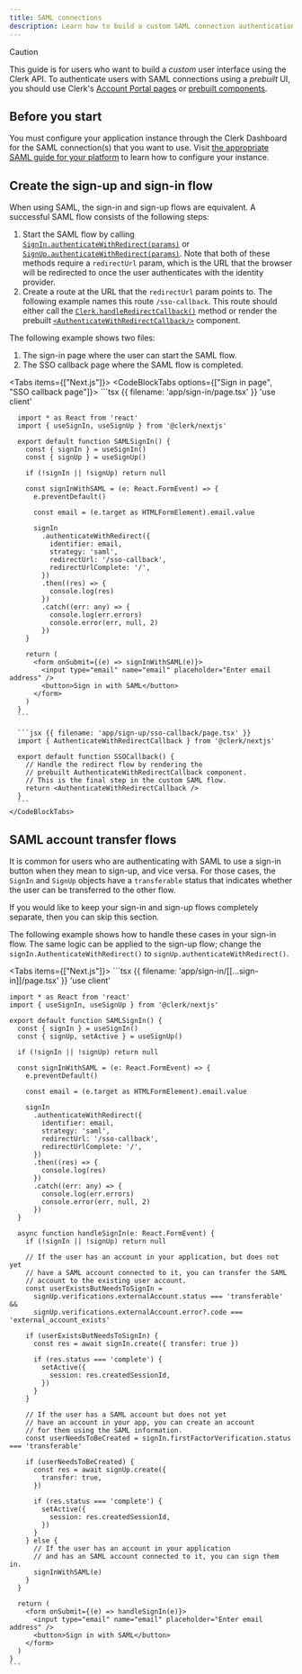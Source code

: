 ```yaml
---
title: SAML connections
description: Learn how to build a custom SAML connection authentication flow using Clerk's API.
---
```


> [!CAUTION]
> This guide is for users who want to build a _custom_ user interface using the Clerk API. To authenticate users with SAML connections using a _prebuilt_ UI, you should use Clerk's [Account Portal pages](/docs/customization/account-portal//overview) or [prebuilt components](/docs/components/overview).

## Before you start

You must configure your application instance through the Clerk Dashboard for the SAML connection(s) that you want to use. Visit [the appropriate SAML guide for your platform](/docs/authentication/saml/overview) to learn how to configure your instance.

## Create the sign-up and sign-in flow

When using SAML, the sign-in and sign-up flows are equivalent. A successful SAML flow consists of the following steps:

1. Start the SAML flow by calling [`SignIn.authenticateWithRedirect(params)`](/docs/references/javascript/sign-in/authenticate-with#authenticate-with-redirect) or [`SignUp.authenticateWithRedirect(params)`](/docs/references/javascript/sign-up/authenticate-with#authenticate-with-redirect). Note that both of these methods require a `redirectUrl` param, which is the URL that the browser will be redirected to once the user authenticates with the identity provider.
1. Create a route at the URL that the `redirectUrl` param points to. The following example names this route `/sso-callback`. This route should either call the [`Clerk.handleRedirectCallback()`](/docs/references/javascript/clerk/handle-navigation#handle-redirect-callback) method or render the prebuilt [`<AuthenticateWithRedirectCallback/>`](/docs/components/control/authenticate-with-callback) component.

The following example shows two files:

1. The sign-in page where the user can start the SAML flow.
1. The SSO callback page where the SAML flow is completed.

<Tabs items={["Next.js"]}>
  <Tab>
    <CodeBlockTabs options={["Sign in page", "SSO callback page"]}>
      ```tsx {{ filename: 'app/sign-in/page.tsx' }}
      'use client'

      import * as React from 'react'
      import { useSignIn, useSignUp } from '@clerk/nextjs'

      export default function SAMLSignIn() {
        const { signIn } = useSignIn()
        const { signUp } = useSignUp()

        if (!signIn || !signUp) return null

        const signInWithSAML = (e: React.FormEvent) => {
          e.preventDefault()

          const email = (e.target as HTMLFormElement).email.value

          signIn
            .authenticateWithRedirect({
              identifier: email,
              strategy: 'saml',
              redirectUrl: '/sso-callback',
              redirectUrlComplete: '/',
            })
            .then((res) => {
              console.log(res)
            })
            .catch((err: any) => {
              console.log(err.errors)
              console.error(err, null, 2)
            })
        }

        return (
          <form onSubmit={(e) => signInWithSAML(e)}>
            <input type="email" name="email" placeholder="Enter email address" />
            <button>Sign in with SAML</button>
          </form>
        )
      }
      ```

      ```jsx {{ filename: 'app/sign-up/sso-callback/page.tsx' }}
      import { AuthenticateWithRedirectCallback } from '@clerk/nextjs'

      export default function SSOCallback() {
        // Handle the redirect flow by rendering the
        // prebuilt AuthenticateWithRedirectCallback component.
        // This is the final step in the custom SAML flow.
        return <AuthenticateWithRedirectCallback />
      }
      ```
    </CodeBlockTabs>
  </Tab>
</Tabs>

## SAML account transfer flows

It is common for users who are authenticating with SAML to use a sign-in button when they mean to sign-up, and vice versa. For those cases, the `SignIn` and `SignUp` objects have a `transferable` status that indicates whether the user can be transferred to the other flow.

If you would like to keep your sign-in and sign-up flows completely separate, then you can skip this section.

The following example shows how to handle these cases in your sign-in flow. The same logic can be applied to the sign-up flow; change the `signIn.AuthenticateWithRedirect()` to `signUp.authenticateWithRedirect()`.

<Tabs items={["Next.js"]}>
  <Tab>
    ```tsx {{ filename: 'app/sign-in/[[...sign-in]]/page.tsx' }}
    'use client'

    import * as React from 'react'
    import { useSignIn, useSignUp } from '@clerk/nextjs'

    export default function SAMLSignIn() {
      const { signIn } = useSignIn()
      const { signUp, setActive } = useSignUp()

      if (!signIn || !signUp) return null

      const signInWithSAML = (e: React.FormEvent) => {
        e.preventDefault()

        const email = (e.target as HTMLFormElement).email.value

        signIn
          .authenticateWithRedirect({
            identifier: email,
            strategy: 'saml',
            redirectUrl: '/sso-callback',
            redirectUrlComplete: '/',
          })
          .then((res) => {
            console.log(res)
          })
          .catch((err: any) => {
            console.log(err.errors)
            console.error(err, null, 2)
          })
      }

      async function handleSignIn(e: React.FormEvent) {
        if (!signIn || !signUp) return null

        // If the user has an account in your application, but does not yet
        // have a SAML account connected to it, you can transfer the SAML
        // account to the existing user account.
        const userExistsButNeedsToSignIn =
          signUp.verifications.externalAccount.status === 'transferable' &&
          signUp.verifications.externalAccount.error?.code === 'external_account_exists'

        if (userExistsButNeedsToSignIn) {
          const res = await signIn.create({ transfer: true })

          if (res.status === 'complete') {
            setActive({
              session: res.createdSessionId,
            })
          }
        }

        // If the user has a SAML account but does not yet
        // have an account in your app, you can create an account
        // for them using the SAML information.
        const userNeedsToBeCreated = signIn.firstFactorVerification.status === 'transferable'

        if (userNeedsToBeCreated) {
          const res = await signUp.create({
            transfer: true,
          })

          if (res.status === 'complete') {
            setActive({
              session: res.createdSessionId,
            })
          }
        } else {
          // If the user has an account in your application
          // and has an SAML account connected to it, you can sign them in.
          signInWithSAML(e)
        }
      }

      return (
        <form onSubmit={(e) => handleSignIn(e)}>
          <input type="email" name="email" placeholder="Enter email address" />
          <button>Sign in with SAML</button>
        </form>
      )
    }
    ```
  </Tab>
</Tabs>
